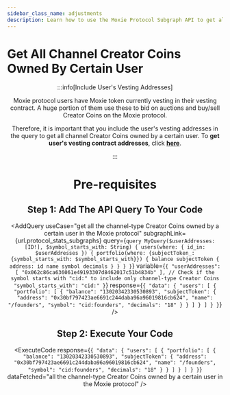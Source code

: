 ```yaml
---
sidebar_class_name: adjustments
description: Learn how to use the Moxie Protocol Subgraph API to get all the channel-type Creator Coins owned by a certain user in the Moxie protocol.
---
```



# Get All Channel Creator Coins Owned By Certain User

<Header
  useCase="get all the channel-type Creator Coins owned by a certain user in the Moxie protocol"
  apiName="Moxie Protocol Subgraph"
/>

:::info[Include User's Vesting Addresses]

Moxie protocol users have Moxie token currently vesting in their vesting contract. A huge portion of them use these to bid on auctions and buy/sell Creator Coins on the Moxie protocol.

Therefore, it is important that you include the user's vesting addresses in the query to get all channel Creator Coins owned by a certain user. To **get user's vesting contract addresses**, click [**here**](../vesting/01-get-users-vesting-contract-addresses.mdx).

:::

# Pre-requisites

<Prerequisites />

## Step 1: Add The API Query To Your Code

<AddQuery
  useCase="get all the channel-type Creator Coins owned by a certain user in the Moxie protocol"
  subgraphLink={url.protocol_stats_subgraphs}
  query={`query MyQuery($userAddresses: [ID!], $symbol_starts_with: String) {
  users(where: { id_in: $userAddresses }) {
    portfolio(where: {subjectToken_: {symbol_starts_with: $symbol_starts_with}}) {
      balance
      subjectToken {
        address: id
        name
        symbol
        decimals
      }
    }
  }
}`}
  variable={`{
  "userAddresses": [
    "0x062c86ca636061e49193307d8462017c51b4834b"
  ],
  // Check if the symbol starts with "cid:" to include only channel-type Creator Coins
  "symbol_starts_with": "cid:"
}`}
  response={`{
  "data": {
    "users": [
      {
        "portfolio": [
          {
            "balance": "13020342330530893",
            "subjectToken": {
              "address": "0x30bf797423ae6691c244daba96a96019816cb624",
              "name": "/founders",
              "symbol": "cid:founders",
              "decimals": "18"
            }
          }
        ]
      }
    ]
  }
}`}
/>

## Step 2: Execute Your Code

<ExecuteCode
  response={`{
  "data": {
    "users": [
      {
        "portfolio": [
          {
            "balance": "13020342330530893",
            "subjectToken": {
              "address": "0x30bf797423ae6691c244daba96a96019816cb624",
              "name": "/founders",
              "symbol": "cid:founders",
              "decimals": "18"
            }
          }
        ]
      }
    ]
  }
}`}
  dataFetched="all the channel-type Creator Coins owned by a certain user in the Moxie protocol"
/>

<DeveloperSupport />

